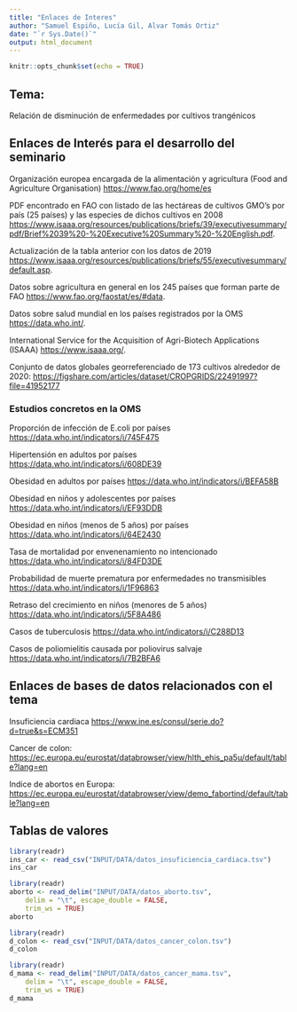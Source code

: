```yaml
---
title: "Enlaces de Interes"
author: "Samuel Espiño, Lucía Gil, Alvar Tomás Ortiz"
date: "`r Sys.Date()`"
output: html_document
---
```


```r
knitr::opts_chunk$set(echo = TRUE)
```

## Tema: 

 Relación de disminución de enfermedades por cultivos trangénicos
 
 
## Enlaces de Interés para el desarrollo del seminario

Organización europea encargada de la alimentación y agricultura (Food and Agriculture Organisation) <https://www.fao.org/home/es>

PDF encontrado en FAO con listado de las hectáreas de cultivos GMO's por país (25 países) y las especies de dichos cultivos en 2008 <https://www.isaaa.org/resources/publications/briefs/39/executivesummary/pdf/Brief%2039%20-%20Executive%20Summary%20-%20English.pdf>.

Actualización de la tabla anterior con los datos de 2019 <https://www.isaaa.org/resources/publications/briefs/55/executivesummary/default.asp>.

Datos sobre agricultura en general en los 245 países que forman parte de FAO <https://www.fao.org/faostat/es/#data>.

Datos sobre salud mundial en los países registrados por la OMS <https://data.who.int/>.

International Service for the Acquisition of Agri-Biotech Applications (ISAAA) <https://www.isaaa.org/>.

Conjunto de datos globales georreferenciado de 173 cultivos alrededor de 2020: <https://figshare.com/articles/dataset/CROPGRIDS/22491997?file=41952177>

### Estudios concretos en la OMS

Proporción de infección de E.coli por países <https://data.who.int/indicators/i/745F475>

Hipertensión en adultos por países <https://data.who.int/indicators/i/608DE39>

Obesidad en adultos por países <https://data.who.int/indicators/i/BEFA58B>

Obesidad en niños y adolescentes por países <https://data.who.int/indicators/i/EF93DDB>

Obesidad en niños (menos de 5 años) por países <https://data.who.int/indicators/i/64E2430>

Tasa de mortalidad por envenenamiento no intencionado <https://data.who.int/indicators/i/84FD3DE>

Probabilidad de muerte prematura por enfermedades no transmisibles <https://data.who.int/indicators/i/1F96863>

Retraso del crecimiento en niños (menores de 5 años) <https://data.who.int/indicators/i/5F8A486>

Casos de tuberculosis <https://data.who.int/indicators/i/C288D13>

Casos de poliomielitis causada por poliovirus salvaje <https://data.who.int/indicators/i/7B2BFA6>

## Enlaces de bases de datos relacionados con el tema

Insuficiencia cardiaca <https://www.ine.es/consul/serie.do?d=true&s=ECM351>

Cancer de colon: <https://ec.europa.eu/eurostat/databrowser/view/hlth_ehis_pa5u/default/table?lang=en>

Indice de abortos en Europa: <https://ec.europa.eu/eurostat/databrowser/view/demo_fabortind/default/table?lang=en>

## Tablas de valores


```r
library(readr)
ins_car <- read_csv("INPUT/DATA/datos_insuficiencia_cardiaca.tsv")
ins_car

```


```r
library(readr)
aborto <- read_delim("INPUT/DATA/datos_aborto.tsv", 
    delim = "\t", escape_double = FALSE, 
    trim_ws = TRUE)
aborto
```


```r
library(readr)
d_colon <- read_csv("INPUT/DATA/datos_cancer_colon.tsv")
d_colon
```


```r
library(readr)
d_mama <- read_delim("INPUT/DATA/datos_cancer_mama.tsv", 
    delim = "\t", escape_double = FALSE, 
    trim_ws = TRUE)
d_mama
```


```r
```

